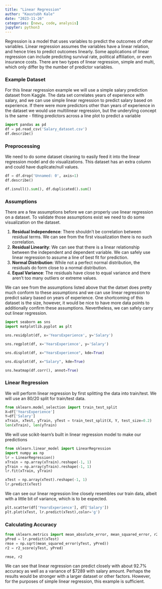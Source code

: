 ```yaml
---
title: "Linear Regression"
author: "Kaustubh Kale"
date: "2023-11-26"
categories: [news, code, analysis]
jupyter: python3
---
```



Regression is a model that uses variables to predict the outcomes of other variables. Linear regression assumes the variables have a linear relation, and hence tries to predict outcomes linearly. Some applications of linear regression can include predicting survival rate, political affiliation, or even insurance costs. There are two types of linear regression, simple and multi, which only differ by the number of predictor variables. 


### Example Dataset ###
For this linear regression example we will use a simple salary prediction dataset from Kaggle. The data set correlates years of experience with salary, and we can use simple linear regression to predict salary based on experience. If there were more predictors other than years of experience in the dataset we would use multilinear regression, but the underyling concept is the same - fitting predictors across a line plot to predict a variable

```python
import pandas as pd
df = pd.read_csv('Salary_dataset.csv')
df.describe()
```

### Preprocessing ###
We need to do some dataset cleaning to easily feed it into the linear regression model and do visualizations. This dataset has an extra column and could have duplicate/null values.

```python
df = df.drop('Unnamed: 0', axis=1)
df.describe()
```

```python
df.isnull().sum(), df.duplicated().sum()
```

### Assumptions ###
There are a few assumptions before we can properly use linear regression on a dataset. To validate those assumptions exist we need to do some visualization on the dataset.

1. **Residual Independence**: There shouldn't be correlation between residual terms. We can see from the first visualization there is no such correlation.
2. **Residual Linearity**: We can see that there is a linear relationship between the independent and dependent variable. We can safely use linear regression to assume a line of best fit for prediction.
3. **Normal Distribution**: While not a perfect normal distribution, the residuals do form close to a normal distribution.
4. **Equal Variance**: The residuals have close to equal variance and there aren't too many outliers or extreme values.

We can see from the assumptions listed above that the datset does pretty much conform to these assumptions and we can use linear regression to predict salary based on years of experience. One shortcoming of this dataset is the size, however, it would be nice to have more data points to additionally confirm these assumptions. Nevertheless, we can safely carry out linear regression.

```python
import seaborn as sns
import matplotlib.pyplot as plt
```

```python
sns.residplot(df, x='YearsExperience', y='Salary')
```

```python
sns.regplot(df, x='YearsExperience', y='Salary')
```

```python
sns.displot(df, x="YearsExperience", kde=True)
```

```python
sns.displot(df, x="Salary", kde=True)
```

```python
sns.heatmap(df.corr(), annot=True)
```

### Linear Regression ###
We will perform linear regression by first splitting the data into train/test. We will use an 80/20 split for train/test data.

```python
from sklearn.model_selection import train_test_split
X=df['YearsExperience']
Y=df['Salary']
xTrain, xTest, yTrain, yTest = train_test_split(X, Y, test_size=0.2)
len(xTrain), len(yTrain)
```

We will use scikit-learn's built in linear regression model to make our predictions

```python
from sklearn.linear_model import LinearRegression
import numpy as np
lr = LinearRegression()
xTrain = np.array(xTrain).reshape(-1, 1)
yTrain = np.array(yTrain).reshape(-1, 1)
lr.fit(xTrain, yTrain)
```

```python
xTest = np.array(xTest).reshape(-1, 1)
lr.predict(xTest)
```

We can see our linear regression line closely resembles our train data, albeit with a little bit of variance, which is to be expected.

```python
plt.scatter(df['YearsExperience'], df['Salary'])
plt.plot(xTest, lr.predict(xTest),color='g')
```

### Calculating Accuracy ###

```python
from sklearn.metrics import mean_absolute_error, mean_squared_error, r2_score
yPred = lr.predict(xTest)
rmse = np.sqrt(mean_squared_error(yTest, yPred))
r2 = r2_score(yTest, yPred)

rmse, r2
```

We can see that linear regression can predict closely with about 92.7% accuracy as well as a variance of $7289 with salary amount. Perhaps the results would be stronger with a larger dataset or other factors. However, for the purposes of simple linear regression, this example is sufficient.


